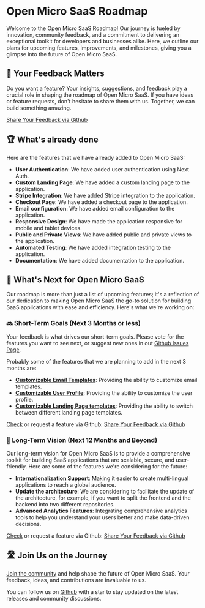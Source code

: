 # Open Micro SaaS Roadmap

Welcome to the Open Micro SaaS Roadmap! Our journey is fueled by innovation, community feedback, and a commitment to delivering an exceptional toolkit for developers and businesses alike. Here, we outline our plans for upcoming features, improvements, and milestones, giving you a glimpse into the future of Open Micro SaaS.

## 💬 Your Feedback Matters

Do you want a feature? Your insights, suggestions, and feedback play a crucial role in shaping the roadmap of Open Micro SaaS. If you have ideas or feature requests, don't hesitate to share them with us. Together, we can build something amazing.

[Share Your Feedback via Github](https://github.com/product-makers-hub/open-micro-saas/issues)

## 🏆 What's already done

Here are the features that we have already added to Open Micro SaaS:

- **User Authentication**: We have added user authentication using Next Auth.
- **Custom Landing Page**: We have added a custom landing page to the application.
- **Stripe Integration**: We have added Stripe integration to the application.
- **Checkout Page**: We have added a checkout page to the application.
- **Email configuration**: We have added email configuration to the application.
- **Responsive Design**: We have made the application responsive for mobile and tablet devices.
- **Public and Private Views**: We have added public and private views to the application.
- **Automated Testing**: We have added integration testing to the application.
- **Documentation**: We have added documentation to the application.

## 🌟 What's Next for Open Micro SaaS

Our roadmap is more than just a list of upcoming features; it's a reflection of our dedication to making Open Micro SaaS the go-to solution for building SaaS applications with ease and efficiency. Here's what we're working on:

### 🔜 Short-Term Goals (Next 3 Months or less)

Your feedback is what drives our short-term goals. Please vote for the features you want to see next, or suggest new ones in out [Github Issues Page](https://github.com/product-makers-hub/open-micro-saas/issues).

Probably some of the features that we are planning to add in the next 3 months are:

- **[Customizable Email Templates](https://github.com/product-makers-hub/open-micro-saas/issues/2)**: Providing the ability to customize email templates.
- **[Customizable User Profile](https://github.com/product-makers-hub/open-micro-saas/issues/3)**: Providing the ability to customize the user profile.
- **[Customizable Landing Page templates](https://github.com/product-makers-hub/open-micro-saas/issues/4)**: Providing the ability to switch between different landing page templates.

[Check](https://github.com/product-makers-hub/open-micro-saas/issues) or request a feature via Github: [Share Your Feedback via Github](https://github.com/product-makers-hub/open-micro-saas/issues/new?assignees=juan-carlos-correa&labels=enhancement&projects=&template=-feature-.md&title=Feature+Request%3A+)

### 🌌 Long-Term Vision (Next 12 Months and Beyond)

Our long-term vision for Open Micro SaaS is to provide a comprehensive toolkit for building SaaS applications that are scalable, secure, and user-friendly. Here are some of the features we're considering for the future:

- **[Internationalization Support](https://github.com/product-makers-hub/open-micro-saas/issues/1)**: Making it easier to create multi-lingual applications to reach a global audience.
- **Update the architecture**: We are considering to facilitate the update of the architecture, for example, if you want to split the frontend and the backend into two different repositories.
- **Advanced Analytics Features**: Integrating comprehensive analytics tools to help you understand your users better and make data-driven decisions.

[Check](https://github.com/product-makers-hub/open-micro-saas/issues) or request a feature via Github: [Share Your Feedback via Github](https://github.com/product-makers-hub/open-micro-saas/issues/new?assignees=juan-carlos-correa&labels=enhancement&projects=&template=-feature-.md&title=Feature+Request%3A+)

## 🛣️ Join Us on the Journey

[Join the community](https://discord.gg/BSn25bXyG9) and help shape the future of Open Micro SaaS. Your feedback, ideas, and contributions are invaluable to us.

You can follow us on [Github](https://github.com/product-makers-hub/open-micro-saas) with a star to stay updated on the latest releases and community discussions.
